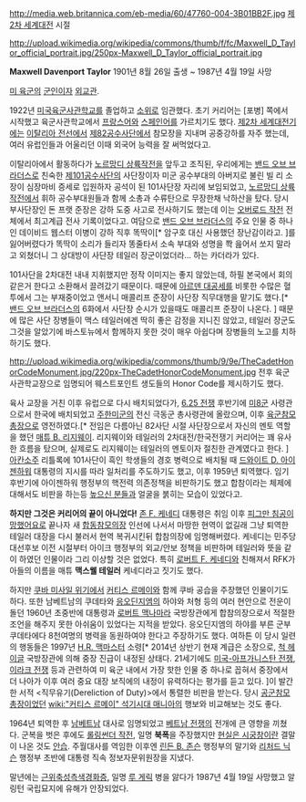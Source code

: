 http://media.web.britannica.com/eb-media/60/47760-004-3B01BB2F.jpg
[[제2차 세계대전]] 시절

http://upload.wikimedia.org/wikipedia/commons/thumb/f/fc/Maxwell_D_Taylor_official_portrait.jpg/250px-Maxwell_D_Taylor_official_portrait.jpg

'''Maxwell Davenport Taylor'''
1901년 8월 26일 출생 ~ 1987년 4월 19일 사망

[[미 육군]]의 [[군인]]이자 [[외교관]].

1922년 [[미국육군사관학교]]를 졸업하고 [[소위]]로 임관했다. 초기 커리어는 [포병] 쪽에서 시작했고 육군사관학교에서 [[프랑스어]]와 [[스페인어]]를 가르치기도 했다. [[제2차 세계대전]]기에는 [[이탈리아 전선]]에서 [[제82공수사단]]에서 참모장을 지내며 공중강하를 자주 했는데, 여러 유럽인들과 어울리던 이때 외국어 능력을 잘 써먹었다고.

이탈리아에서 활동하다가 [[노르망디 상륙작전]]을 앞두고 조직된, 우리에게는 [[밴드 오브 브라더스]]로 친숙한 [[제101공수사단]]의 사단장이자 미군 공수부대의 아버지로 불린 빌 리 소장이 심장마비 증세로 입원하자 공석이 된 101사단장 자리에 보임되었고, [[노르망디 상륙작전]]에서 휘하 공수부대원들과 함께 소총과 수류탄으로 무장한채 낙하산을 탔다. 당시 부사단장인 돈 프랫 준장은 강하 도중 사고로 전사하기도 했는데 이는 [[오버로드 작전]] 전체에서 최고계급 전사 기록이었다고. 여담으로 [[밴드 오브 브라더스]]의 주요 인물 중 하나인 데이비드 웹스터 이병이 강하 직후 똑딱이[* 암구호 대신 사용했던 장난감이라고. ]를 잃어버렸다가 똑딱이 소리가 들리자 똥줄타서 소속 부대와 성명을 쫙 읊어서 쏘지 말라고 외쳤더니 그 상대방이 사단장 테일러 장군이었더라... 하는 카더라가 있다.

101사단을 2차대전 내내 지휘했지만 정작 이미지는 좋지 않았는데, 하필 본국에서 회의 같은거 한다고 소환해서 끌려갔기 때문이다. 때문에 [[아르덴 대공세]]를 비롯한 수많은 혈투에서 그는 부재중이었고 앤서니 매콜리프 준장이 사단장 직무대행을 맡기도 했다.[* [[밴드 오브 브라더스]]의 6화에서 사단장 순시가 있을때도 매콜리프 준장이 나온다. ] 때문에 많은 사단 장병들이 맥스 테일러에겐 딱히 좋은 감정을 지니진 않았고, 테일러 장군도 그것을 알았기에 바스토뉴에서 함께하지 못한 것이 매우 아쉽다며 장병들의 노고를 치하하기도 했다.

http://upload.wikimedia.org/wikipedia/commons/thumb/9/9e/TheCadetHonorCodeMonument.jpg/220px-TheCadetHonorCodeMonument.jpg
전후 육군사관학교장으로 임명되어 웨스트포인트 생도들의 Honor Code를 제시하기도 했다.

육사 교장을 거친 이후 유럽으로 다시 배치되었다가, [[6.25 전쟁]] 후반기에 [[미8군]] 사령관으로서 한국에 배치되었고 [[주한미군]]의 전신 극동군 총사령관에 올랐으며, 이후 [[육군참모총장]]으로 영전하였다.[* 전임은 다름아닌 82사단 시절 사단장으로서 자신의 멘토 역할을 했던 [[매튜 B. 리지웨이]]. 리지웨이와 테일러의 2차대전/한국전쟁기 커리어는 꽤 유사한 흐름을 탔으며, 실제로도 리지웨이는 테일러의 멘토이자 절친한 관계였다고 한다. ] [[아칸소]]주 리틀록에 101사단이 흑인 학생들의 경호 병력으로 배치될 때 [[드와이트 D. 아이젠하워]] 대통령의 지시를 따라 일처리를 주도하기도 했고, 이후 1959년 퇴역했다. 임기 후반기에 아이젠하워 행정부의 핵전력 의존정책을 비판하기도 했고 합참이라는 체제에 대해서도 비판을 하는등 [[높으신 분들]]과 얼굴을 붉히는 모습이 있었다고.

'''하지만 그것은 커리어의 끝이 아니었다!''' [[존 F. 케네디]] 대통령은 취임 이후 [[피그만 침공]]이 [[망했어요]]로 끝나자 새 [[합동참모의장]] 인선에 나서서 마땅한 현역이 없길래 그냥 퇴역한 테일러 대장을 다시 불러서 현역 복귀시킨뒤 합참의장에 임명해버렸다. 케네디는 민주당 대선후보 이전 시절부터 아이크 행정부의 외교/안보 정책을 비판하며 테일러와 뜻을 같이 하였던 인물이라 그리 이상할 것은 없었다. 특히 [[로버트 F. 케네디]]와 친해져서 RFK가 아들의 이름을 매튜 '''맥스웰 테일러''' 케네디라고 짓기도 했다.

하지만 [[쿠바 미사일 위기]]에서 [[커티스 르메이]]와 함께 쿠바 공습을 주장했던 인물이기도 하다. 또한 남베트남의 쿠데타와 [[응오딘지엠]]의 하야와 처형 등의 여러 현안으로 전운이 돌던 1960년 초중반에 대통령과 [[로버트 맥나마라]] 국방장관에게 합참의장으로서 적절한 조언을 해주지 못한 아쉬움이 있었다는 지적을 받았다. 응오딘지엠의 하야를 부른 군부 쿠데타에다 8천여명의 병력을 동원하여야 한다고 주장하기도 했다. 여하튼 이 당시 일련의 행동들은 1997년 [[H.R. 맥마스터]] 소령[* 2014년 상반기 현재 계급은 소장으로, [[척 헤이글]] 국방장관에 의해 중장 진급이 내정된 상태다. 21세기에도 [[미국-아프가니스탄 전쟁]], [[이라크 전쟁]] 등과 관련하여 미 육군 내에서 가장 핫한 인물 중 하나로 꼽혀서 중장에서 더 나아가 이후 여러 중요 대장 보직에의 내정이 유력하다는 평가를 듣고 있다. ]이 발간한 서적 <직무유기(Dereliction of Duty)>에서 통렬한 비판을 받는다. 당시 [[공군참모총장]]이었던 [[wiki:"커티스 르메이" 석기시대 매니아]]의 행보와 비교해보는 것도 좋다.

1964년 퇴역한 후 [[남베트남]] 대사로 임명되었고 [[베트남 전쟁]]의 전개에 큰 영향을 끼쳤다. 군복을 벗은 후에도 [[롤링썬더 작전]], 일명 '''북폭'''을 주장했지만 [[현실은 시궁창]]이란 결말이 나온 것도 [[안습]]. 주월대사를 역임한 이후엔 [[린든 B. 존슨]] 행정부의 말기와 [[리처드 닉슨]] 행정부 초반에 대통령 직속 정보자문위원장을 지냈다.

말년에는 [[근위축성측색경화증]], 일명 [[루 게릭]] 병을 앓다가 1987년 4월 19일 사망했고 알링턴 국립묘지에 유해가 안장되었다.
